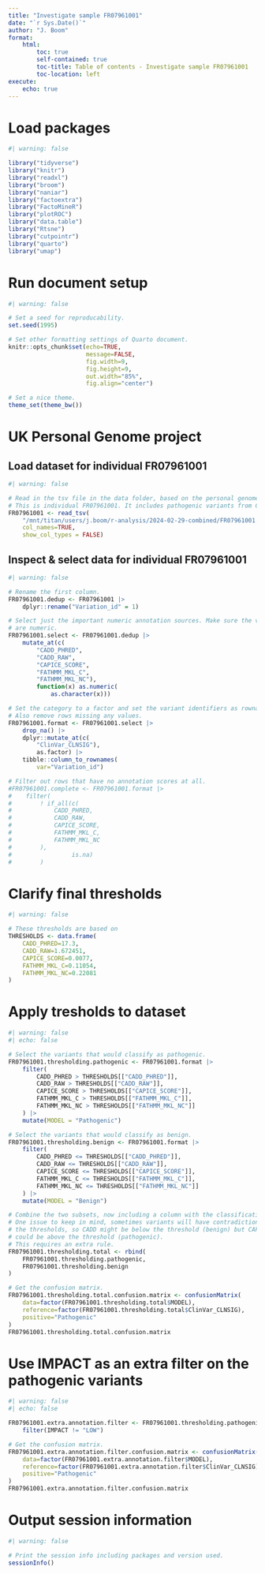 ```yaml
---
title: "Investigate sample FR07961001"
date: "`r Sys.Date()`"
author: "J. Boom"
format:
    html:
        toc: true
        self-contained: true
        toc-title: Table of contents - Investigate sample FR07961001
        toc-location: left
execute:
    echo: true
---
```


# Load packages
```r
#| warning: false

library("tidyverse")
library("knitr")
library("readxl")
library("broom")
library("naniar")
library("factoextra")
library("FactoMineR")
library("plotROC")
library("data.table")
library("Rtsne")
library("cutpointr")
library("quarto")
library("umap")
```

# Run document setup
```r
#| warning: false

# Set a seed for reproducability.
set.seed(1995)

# Set other formatting settings of Quarto document.
knitr::opts_chunk$set(echo=TRUE,
                      message=FALSE,
                      fig.width=9,
                      fig.height=9,
                      out.width="85%",
                      fig.align="center")

# Set a nice theme.
theme_set(theme_bw())
```

# UK Personal Genome project
## Load dataset for individual FR07961001
```r
#| warning: false

# Read in the tsv file in the data folder, based on the personal genome project.
# This is individual FR07961001. It includes pathogenic variants from ClinVar.
FR07961001 <- read_tsv(
    "/mnt/titan/users/j.boom/r-analysis/2024-02-29-combined/FR07961001.general.cancer.subset.2.tsv",
    col_names=TRUE,
    show_col_types = FALSE)
```

## Inspect & select data for individual FR07961001
```r
#| warning: false

# Rename the first column.
FR07961001.dedup <- FR07961001 |>
    dplyr::rename("Variation_id" = 1)

# Select just the important numeric annotation sources. Make sure the values
# are numeric.
FR07961001.select <- FR07961001.dedup |>
    mutate_at(c(
        "CADD_PHRED",
        "CADD_RAW",
        "CAPICE_SCORE",
        "FATHMM_MKL_C",
        "FATHMM_MKL_NC"),
        function(x) as.numeric(
            as.character(x)))

# Set the category to a factor and set the variant identifiers as rownames.
# Also remove rows missing any values.
FR07961001.format <- FR07961001.select |>
    drop_na() |>
    dplyr::mutate_at(c(
        "ClinVar_CLNSIG"),
        as.factor) |>
    tibble::column_to_rownames(
        var="Variation_id")

# Filter out rows that have no annotation scores at all.
#FR07961001.complete <- FR07961001.format |>
#    filter(
#        ! if_all(c(
#            CADD_PHRED,
#            CADD_RAW,
#            CAPICE_SCORE,
#            FATHMM_MKL_C,
#            FATHMM_MKL_NC
#        ),
#                 is.na)
#        )
```

# Clarify final thresholds
```r
#| warning: false

# These thresholds are based on 
THRESHOLDS <- data.frame(
    CADD_PHRED=17.3,
    CADD_RAW=1.672451,
    CAPICE_SCORE=0.0077,
    FATHMM_MKL_C=0.11054,
    FATHMM_MKL_NC=0.22081
)
```

# Apply tresholds to dataset
```r
#| warning: false
#| echo: false

# Select the variants that would classify as pathogenic.
FR07961001.thresholding.pathogenic <- FR07961001.format |>
    filter(
        CADD_PHRED > THRESHOLDS[["CADD_PHRED"]],
        CADD_RAW > THRESHOLDS[["CADD_RAW"]],
        CAPICE_SCORE > THRESHOLDS[["CAPICE_SCORE"]],
        FATHMM_MKL_C > THRESHOLDS[["FATHMM_MKL_C"]],
        FATHMM_MKL_NC > THRESHOLDS[["FATHMM_MKL_NC"]]
    ) |>
    mutate(MODEL = "Pathogenic")

# Select the variants that would classify as benign.
FR07961001.thresholding.benign <- FR07961001.format |>
    filter(
        CADD_PHRED <= THRESHOLDS[["CADD_PHRED"]],
        CADD_RAW <= THRESHOLDS[["CADD_RAW"]],
        CAPICE_SCORE <= THRESHOLDS[["CAPICE_SCORE"]],
        FATHMM_MKL_C <= THRESHOLDS[["FATHMM_MKL_C"]],
        FATHMM_MKL_NC <= THRESHOLDS[["FATHMM_MKL_NC"]]
    ) |>
    mutate(MODEL = "Benign")

# Combine the two subsets, now including a column with the classification.
# One issue to keep in mind, sometimes variants will have contradictions in
# the thresholds, so CADD might be below the threshold (benign) but CAPICE
# could be above the threshold (pathogenic).
# This requires an extra rule.
FR07961001.thresholding.total <- rbind(
    FR07961001.thresholding.pathogenic,
    FR07961001.thresholding.benign
)

# Get the confusion matrix.
FR07961001.thresholding.total.confusion.matrix <- confusionMatrix(
    data=factor(FR07961001.thresholding.total$MODEL),
    reference=factor(FR07961001.thresholding.total$ClinVar_CLNSIG),
    positive="Pathogenic"
)
FR07961001.thresholding.total.confusion.matrix
```

# Use IMPACT as an extra filter on the pathogenic variants
```r
#| warning: false
#| echo: false

FR07961001.extra.annotation.filter <- FR07961001.thresholding.pathogenic |>
    filter(IMPACT != "LOW")

# Get the confusion matrix.
FR07961001.extra.annotation.filter.confusion.matrix <- confusionMatrix(
    data=factor(FR07961001.extra.annotation.filter$MODEL),
    reference=factor(FR07961001.extra.annotation.filter$ClinVar_CLNSIG),
    positive="Pathogenic"
)
FR07961001.extra.annotation.filter.confusion.matrix
```

# Output session information
```r
#| warning: false

# Print the session info including packages and version used.
sessionInfo()
```
